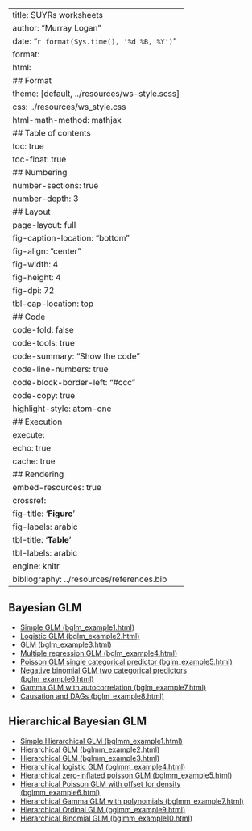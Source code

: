 
---
title: SUYRs worksheets 
author: "Murray Logan"
date: "`r format(Sys.time(), '%d %B, %Y')`"
format: 
  html:
    ## Format
    theme: [default, ../resources/ws-style.scss]
    css: ../resources/ws_style.css
    html-math-method: mathjax
    ## Table of contents
    toc: true
    toc-float: true
    ## Numbering
    number-sections: true
    number-depth: 3
    ## Layout
    page-layout: full
    fig-caption-location: "bottom"
    fig-align: "center"
    fig-width: 4
    fig-height: 4
    fig-dpi: 72
    tbl-cap-location: top
    ## Code
    code-fold: false
    code-tools: true
    code-summary: "Show the code"
    code-line-numbers: true
    code-block-border-left: "#ccc"
    code-copy: true
    highlight-style: atom-one
    ## Execution
    execute:
      echo: true
      cache: true
    ## Rendering
    embed-resources: true
crossref:
  fig-title: '**Figure**'
  fig-labels: arabic
  tbl-title: '**Table**'
  tbl-labels: arabic
engine: knitr
bibliography: ../resources/references.bib
---

## Bayesian GLM

- [Simple GLM (bglm_example1.html)](bglm_example1.html)
- [Logistic GLM (bglm_example2.html)](bglm_example2.html)
- [GLM (bglm_example3.html)](bglm_example3.html)
- [Multiple regression  GLM (bglm_example4.html)](bglm_example4.html)
- [Poisson GLM single categorical predictor (bglm_example5.html)](bglm_example5.html)
- [Negative binomial GLM two categorical predictors (bglm_example6.html)](bglm_example6.html)
- [Gamma GLM with autocorrelation (bglm_example7.html)](bglm_example7.html)
- [Causation and DAGs (bglm_example8.html)](bglm_example8.html)


## Hierarchical Bayesian GLM

- [Simple Hierarchical GLM (bglmm_example1.html)](bglmm_example1.html)
- [Hierarchical GLM (bglmm_example2.html)](bglmm_example2.html)
- [Hierarchical GLM (bglmm_example3.html)](bglmm_example3.html)
- [Hierarchical logistic GLM (bglmm_example4.html)](bglmm_example4.html)
- [Hierarchical zero-inflated poisson GLM (bglmm_example5.html)](bglmm_example5.html)
- [Hierarchical Poisson GLM with offset for density (bglmm_example6.html)](bglmm_example6.html)
- [Hierarchical Gamma GLM with polynomials (bglmm_example7.html)](bglmm_example7.html)
- [Hierarchical Ordinal GLM (bglmm_example9.html)](bglmm_example9.html)
- [Hierarchical Binomial GLM (bglmm_example10.html)](bglmm_example10.html)
